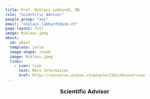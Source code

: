 ```yaml
---
title: Prof. Niklaus Labhardt, MD
role: "Scientific Advisor"
people_group: "any"
email: "niklaus.labhardt@usb.ch"
page-layout: full
image: Niklaus.jpeg
about: 
  id: about
  template: jolla
  image-shape: round
  image: Niklaus.jpeg
  links:
    - icon: link
      text: More Information
      href: https://universe.unibas.ch/people/1161/94/overview 
---
```

<div style="text-align: center;">
  <p style="font-size: 18px; font-weight: bold;">Scientific Advisor</p>
</div>